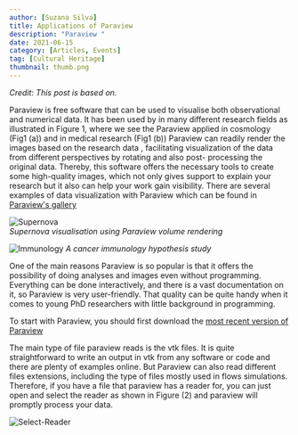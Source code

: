 ```yaml
---
author: [Suzana Silva]
title: Applications of Paraview
description: "Paraview "
date: 2021-06-15
category: [Articles, Events]
tag: [Cultural Heritage]
thumbnail: thumb.png
---
```


_Credit: This post is based on._

Paraview is free software that can be used to visualise both observational and numerical data.
It has been used by in many different research fields as illustrated in Figure 1, where we see the Paraview applied in cosmology (Fig1 (a)) and in medical research (Fig1 (b))
Paraview can readily render the images based on the research data , facilitating visualization of the data from different perspectives by rotating and also post- processing the original data.
Thereby, this software offers the necessary tools to create some high-quality images, which not only gives support to explain your research but it also can help your work gain visibility.
There are several examples of data visualization with Paraview which can be found in [Paraview's gallery](https://www.paraview.org/gallery/)

![Supernova](Supernova.png)  
_Supernova visualisation using Paraview volume rendering_

![Immunology](Immunology.png)
_A cancer immunology hypothesis study_

One of the main reasons Paraview is so popular is that it offers the possibility of doing analyses and images even without programming.
Everything can be done interactively, and there is a vast documentation on it, so Paraview is very user-friendly.
That quality can be quite handy when it comes to young PhD researchers with little background in programming.

To start with Paraview, you should first download the [most recent version of Paraview](https://www.paraview.org/download)

The main type of file paraview reads is the vtk files. It is quite straightforward to write an output in vtk from any software or code and there are plenty of examples online.
But Paraview can also read different files extensions, including the type of files mostly used in flows simulations.
Therefore, if you have a file that paraview has a reader for, you can just open and select the reader as shown in Figure (2) and paraview will promptly process your data.

![Select-Reader](Select-Reader.png)

